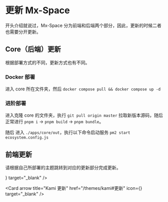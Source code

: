 # 更新 Mx-Space


开头介绍就说过，Mx-Space 分为前端和后端两个部分，因此，更新的时候二者也需要分开更新。

## Core（后端）更新

根据部署方式的不同，更新方式也有不同。

### Docker 部署

进入 core 所在文件夹，然后 `docker compose pull && docker compose up -d`

### 进阶部署

进入克隆 core 的文件夹，执行 `git pull origin master` 拉取新版本源码，随后正常进行 `pnpm i` -> `pnpm build` -> `pnpm bundle`。

随后 进入 `./apps/core/out`，执行以下命令启动服务 `pm2 start ecosystem.config.js`

## 前端更新

请根据自己所部署的主题跳转到对应的更新部分完成更新。

<Cards num={3}>
<Card arrow title="Shiro 更新" href="/themes/shiro#更新" icon={<UilFileAlt />} target="_blank" />

<Card arrow title="Kami 更新" href="/themes/kami#更新" icon={<UilFileAlt />} target="_blank" />
</Cards>